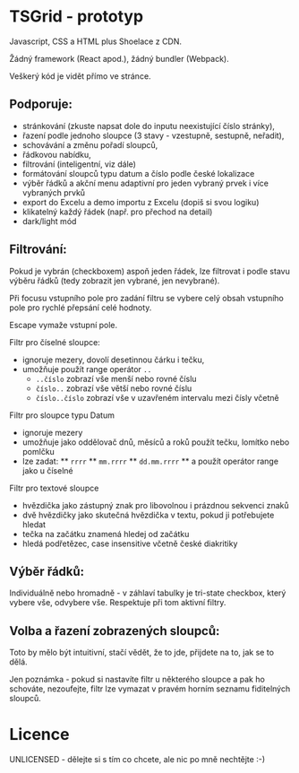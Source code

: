 
<Meta title="TSGrid" />

# TSGrid - prototyp

Javascript, CSS a HTML plus Shoelace z CDN.

Žádný framework (React apod.), žádný bundler (Webpack).

Veškerý kód je vidět přímo ve stránce.

## Podporuje:

* stránkování (zkuste napsat dole do inputu neexistující číslo stránky),
* řazení podle jednoho sloupce (3 stavy - vzestupně, sestupně, neřadit),
* schovávání a změnu pořadí sloupců,
* řádkovou nabídku,
* filtrování (inteligentní, viz dále)
* formátování sloupců typu datum a číslo podle české lokalizace
* výběr řádků a akční menu adaptivní pro jeden vybraný prvek i více vybraných prvků
* export do Excelu a demo importu z Excelu (dopiš si svou logiku)
* klikatelný každý řádek (např. pro přechod na detail)
* dark/light mód

## Filtrování:

Pokud je vybrán (checkboxem) aspoň jeden řádek, lze filtrovat i podle stavu výběru řádků (tedy zobrazit jen vybrané, jen nevybrané).

Při focusu vstupního pole pro zadání filtru se vybere celý obsah vstupního pole pro rychlé přepsání celé hodnoty.

Escape vymaže vstupní pole.

Filtr pro číselné sloupce:

* ignoruje mezery, dovolí desetinnou čárku i tečku,
* umožňuje použít range operátor ```..```
    * ```..číslo``` zobrazí vše menší nebo rovné číslu
    * ```číslo..``` zobrazí vše větší nebo rovné číslu
    * ```číslo..číslo``` zobrazí vše v uzavřeném intervalu mezi čísly včetně

Filtr pro sloupce typu Datum

* ignoruje mezery
* umožňuje jako oddělovač dnů, měsíců a roků použít tečku, lomítko nebo pomlčku
* lze zadat:
    ** ```rrrr```
    ** ```mm.rrrr```
    ** ```dd.mm.rrrr```
    ** a použít operátor range jako u číselné

Filtr pro textové sloupce

* hvězdička jako zástupný znak pro libovolnou i prázdnou sekvenci znaků
* dvě hvězdičky jako skutečná hvězdička v textu, pokud ji potřebujete hledat
* tečka na začátku znamená hledej od začátku
* hledá podřetězec, case insensitive včetně české diakritiky



## Výběr řádků:

Individuálně nebo hromadně - v záhlaví tabulky je tri-state checkbox, který vybere vše, odvybere vše.
Respektuje při tom aktivní filtry.

## Volba a řazení zobrazených sloupců:

Toto by mělo být intuitivní, stačí vědět, že to jde, přijdete na to, jak se to dělá.

Jen poznámka - pokud si nastavíte filtr u některého sloupce a pak ho schováte,
nezoufejte, filtr lze vymazat v pravém horním seznamu fiditelných sloupců.

# Licence

UNLICENSED - dělejte si s tím co chcete, ale nic po mně nechtějte :-)


